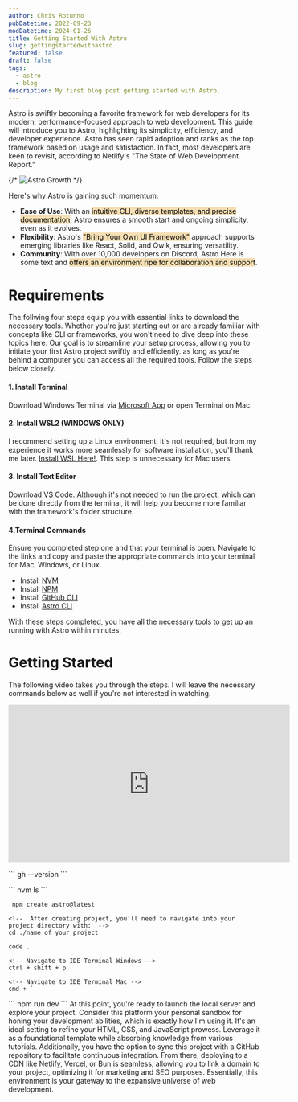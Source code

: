 ```yaml
---
author: Chris Rotunno
pubDatetime: 2022-09-23
modDatetime: 2024-01-26
title: Getting Started With Astro
slug: gettingstartedwithastro
featured: false
draft: false
tags:
  - astro
  - blog
description: My first blog post getting started with Astro.
---
```


Astro is swiftly becoming a favorite framework for web developers for its modern, performance-focused approach to web development. This guide will introduce you to Astro, highlighting its simplicity, efficiency, and developer experience. Astro has seen rapid adoption and ranks as the top framework based on usage and satisfaction. In fact, most developers are keen to revisit, according to Netlify's "The State of Web Development Report."

{/* ![Astro Growth](../assets/Astro_Growth.png) */}

Here's why Astro is gaining such momentum:

- **Ease of Use**: With an <mark style="background-color: #f5deb3;">intuitive CLI, diverse templates, and precise documentation</mark>, Astro ensures a smooth start and ongoing simplicity, even as it evolves.
- **Flexibility**: Astro's <mark style="background-color: #f5deb3;">"Bring Your Own UI Framework"</mark> approach supports emerging libraries like React, Solid, and Qwik, ensuring versatility.
- **Community**: With over 10,000 developers on Discord, Astro Here is some text and <mark style="background-color: #f5deb3;">offers an environment ripe for collaboration and support</mark>.

# Requirements

The follwing four steps equip you with essential links to download the necessary tools.
Whether you're just starting out or are already familiar with concepts like CLI or
frameworks, you won't need to dive deep into these topics here.
Our goal is to streamline your setup process,
allowing you to initiate your first Astro project swiftly and efficiently.
as long as you're behind a computer you can access all the required tools. Follow the steps below closely.

#### 1. Install Terminal

Download Windows Terminal via [Microsoft App](https://apps.microsoft.com/detail/9N0DX20HK701?hl=en-US&gl=US) or open Terminal on Mac.

#### 2. Install WSL2 (WINDOWS ONLY)

I recommend setting up a Linux environment, it's not required, but from my experience it works more seamlessly for software installation, you'll thank me later. [Install WSL Here!](https://learn.microsoft.com/en-us/windows/wsl/install). This step is unnecessary for Mac users.

#### 3. Install Text Editor

Download [VS Code](https://code.visualstudio.com/download). Although it's not needed to run the project, which can be done directly from the terminal, it will help you become more familiar with the framework's folder structure.

#### 4.Terminal Commands

Ensure you completed step one and that your terminal is open. Navigate to the links and copy and paste the appropriate commands into your terminal for Mac, Windows, or Linux.

- Install [NVM](https://www.freecodecamp.org/news/node-version-manager-nvm-install-guide/)
- Install [NPM](https://dev.to/ms314006/how-to-install-npm-through-nvm-node-version-manager-5gif)
- Install [GitHub CLI](https://github.com/cli/cli?tab=readme-ov-file#installation)
- Install [Astro CLI](https://docs.astro.build/en/install/auto/)

With these steps completed, you have all the necessary tools to get up an running with Astro within minutes.

# Getting Started

The following video takes you through the steps. I will leave the necessary commands below as well if you're not interested in watching.

<div style={{ display: "flex", justifyContent: "center" }}>
  <iframe
    width="560"
    height="315"
    src="https://www.youtube.com/embed/TYogYBTS7YQ"
    title="YouTube video player"
    frameborder="0"
    allow="accelerometer; autoplay; clipboard-write; encrypted-media; gyroscope; picture-in-picture; web-share"
    allowfullscreen
  ></iframe>
</div>
<p></p>
``` gh --version ```
<p></p>
``` nvm ls ```
<p></p>

```
 npm create astro@latest
```

<p></p>

```
<!--  After creating project, you'll need to navigate into your project directory with:  -->
cd ./name_of_your_project
```

<p></p>
<p></p>

```
code .
```

<p></p>
<p></p>

```
<!-- Navigate to IDE Terminal Windows -->
ctrl + shift + p

<!-- Navigate to IDE Terminal Mac -->
cmd + `
```

<p></p>
``` npm run dev ``` At this point, you're ready to launch the local server and
explore your project. Consider this platform your personal sandbox for honing
your development abilities, which is exactly how I'm using it. It's an ideal
setting to refine your HTML, CSS, and JavaScript prowess. Leverage it as a
foundational template while absorbing knowledge from various tutorials.
Additionally, you have the option to sync this project with a GitHub repository
to facilitate continuous integration. From there, deploying to a CDN like
Netlify, Vercel, or Bun is seamless, allowing you to link a domain to your
project, optimizing it for marketing and SEO purposes. Essentially, this
environment is your gateway to the expansive universe of web development.
